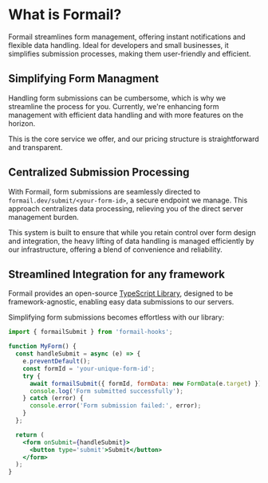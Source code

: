 # What is Formail?

Formail streamlines form management, offering instant notifications and
flexible data handling. Ideal for developers and small businesses, it
simplifies submission processes, making them user-friendly and
efficient.

## Simplifying Form Managment

Handling form submissions can be cumbersome, which is why we
streamline the process for you. Currently, we're enhancing form
management with efficient data handling and with more features on the
horizon.

This is the core service we offer, and our pricing structure is
straightforward and transparent.

## Centralized Submission Processing

With Formail, form submissions are seamlessly directed to
`formail.dev/submit/<your-form-id>`, a secure endpoint
we manage. This approach centralizes data processing, relieving you of
the direct server management burden.

This system is built to ensure that while you retain control over form
design and integration, the heavy lifting of data handling is managed
efficiently by our infrastructure, offering a blend of convenience and
reliability.

## Streamlined Integration for any framework

Formail provides an open-source [TypeScript Library](https://www.npmjs.com/package/formail-hooks), designed to be framework-agnostic, enabling easy data submissions to
our servers.

Simplifying form submissions becomes effortless with our library:

```jsx
import { formailSubmit } from 'formail-hooks';

function MyForm() {
  const handleSubmit = async (e) => {
    e.preventDefault();
    const formId = 'your-unique-form-id';
    try {
      await formailSubmit({ formId, formData: new FormData(e.target) });
      console.log('Form submitted successfully');
    } catch (error) {
      console.error('Form submission failed:', error);
    }
  };

  return (
    <form onSubmit={handleSubmit}>
      <button type='submit'>Submit</button>
    </form>
  );
}
```
